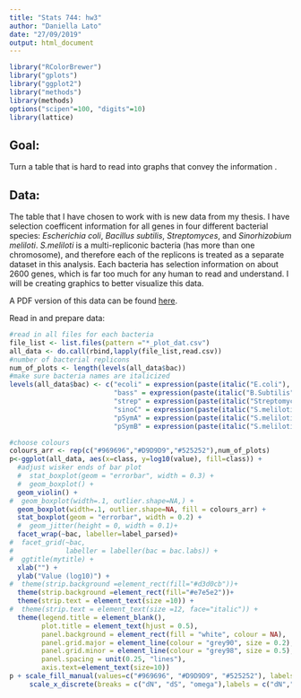 ```yaml
---
title: "Stats 744: hw3"
author: "Daniella Lato"
date: "27/09/2019"
output: html_document
---
```


```r
library("RColorBrewer")
library("gplots")
library("ggplot2")
library("methods")
library(methods)
options("scipen"=100, "digits"=10)
library(lattice)

```

## Goal:
Turn a table that is hard to read into graphs that convey the information .

## Data:
The table that I have chosen to work with is new data from my thesis.
I have selection coefficent information for all genes in four different bacterial species: *Escherichia coli*, *Bacillus subtilis*, *Streptomyces*, and *Sinorhizobium meliloti*.
*S.meliloti* is a multi-repliconic bacteria (has more than one chromosome), and therefore each of the replicons is treated as a separate dataset in this analysis.
Each bacteria has selection information on about 2600 genes, which is far too much for any human to read and understand.
I will be creating graphics to better visualize this data.

A PDF version of this data can be found [here](https://github.com/dlato/Stat744/blob/master/Supplementary_table_per_gene_dN_dS_omega.pdf).

Read in and prepare data:
```r
#read in all files for each bacteria
file_list <- list.files(pattern ="*_plot_dat.csv")
all_data <- do.call(rbind,lapply(file_list,read.csv))
#number of bacterial replicons
num_of_plots <- length(levels(all_data$bac))
#make sure bacteria names are italicized
levels(all_data$bac) <- c("ecoli" = expression(paste(italic("E.coli"), " Chromosome")),
                          "bass" = expression(paste(italic("B.Subtilis"), " Chromosome")),
                          "strep" = expression(paste(italic("Streptomyces"), " Chromosome")),
                          "sinoC" = expression(paste(italic("S.meliloti"), " Chromosome")),
                          "pSymA" = expression(paste(italic("S.meliloti"), " pSymA")),
                          "pSymB" = expression(paste(italic("S.meliloti"), " pSymB")))
```


```r
#choose colours
colours_arr <- rep(c("#969696","#D9D9D9","#525252"),num_of_plots)
p<-ggplot(all_data, aes(x=class, y=log10(value), fill=class)) +
  #adjust wisker ends of bar plot
  #  stat_boxplot(geom = "errorbar", width = 0.3) +
  #  geom_boxplot() +
  geom_violin() +
#  geom_boxplot(width=.1, outlier.shape=NA,) +
  geom_boxplot(width=.1, outlier.shape=NA, fill = colours_arr) +
  stat_boxplot(geom = "errorbar", width = 0.2) +
  #  geom_jitter(height = 0, width = 0.1)+
  facet_wrap(~bac, labeller=label_parsed)+
#  facet_grid(~bac,
#             labeller = labeller(bac = bac.labs)) +
#  ggtitle(mytitle) +
  xlab("") +
  ylab("Value (log10)") +
#  theme(strip.background =element_rect(fill="#d3d0cb"))+
  theme(strip.background =element_rect(fill="#e7e5e2"))+
  theme(strip.text = element_text(size =10)) +
#  theme(strip.text = element_text(size =12, face="italic")) +
  theme(legend.title = element_blank(),
        plot.title = element_text(hjust = 0.5),
        panel.background = element_rect(fill = "white", colour = NA),
        panel.grid.major = element_line(colour = "grey90", size = 0.2),
        panel.grid.minor = element_line(colour = "grey98", size = 0.5),
        panel.spacing = unit(0.25, "lines"),
        axis.text=element_text(size=10))
p + scale_fill_manual(values=c("#969696", "#D9D9D9", "#525252"), labels = c(" dN", " dS", expression(omega))) +
     scale_x_discrete(breaks = c("dN", "dS", "omega"),labels = c("dN","dS", expression(omega)))

```